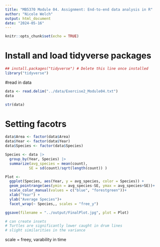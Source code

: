 ```yaml
---
title: "MB5370 Module 04. Assignment: End-to-end data analysis in R"
author: "Nicole Welch"
output: html_document
date: "2024-05-16"
---
```


```r
knitr::opts_chunk$set(echo = TRUE)
```


# Install and load tidyverse packages
```r
## install.packages("tidyverse") # Delete this line once installed
library("tidyverse")
```

#read in data
```r
data <- read.delim("../data/Exercise2_Module04.txt")
data

str(data)

```

# Setting facotrs
```r
data$Area <- factor(data$Area)
data$Year <- factor(data$Year)
data$Species <- factor(data$Species)

```

``` r
Species <- data |>
  group_by(Year, Species) |>
  summarize(avg_species = mean(count), 
           SE = sd(count)/sqrt(length(count)) )

```

```r
Plot <- 
  ggplot(Species, aes(Year, y = avg_species, color = Species)) +
  geom_pointrange(aes(ymin = avg_species-SE, ymax = avg_species+SE))+
  scale_color_manual(values = c("blue", "forestgreen"))+
  xlab("Year") +
  ylab("Average Species")+
  facet_wrap(~ Species,, scales = "free_y")

ggsave(filename = "../output/FinalPlot.jpg", plot = Plot)

# can create insets
# Turtles are significantly lower caught in drum lines 
# slight similarities in the variance 

```

scale = freey, varability in time 
